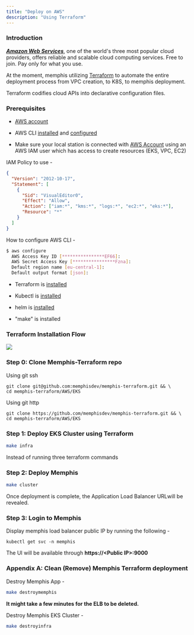 ```yaml
---
title: "Deploy on AWS"
description: "Using Terraform"
---
```


### Introduction

[**_Amazon Web Services_**](https://aws.amazon.com/), one of the world's three
most popular cloud providers, offers reliable and scalable cloud computing
services. Free to join. Pay only for what you use.

At the moment, memphis utilizing [Terraform](https://www.terraform.io/) to
automate the entire deployment process from VPC creation, to K8S, to memphis
deployment.

Terraform codifies cloud APIs into declarative configuration files.

### Prerequisites

- [AWS account](https://aws.amazon.com/free/)

- AWS CLI
  [installed](https://docs.aws.amazon.com/cli/latest/userguide/getting-started-install.html)
  and
  [configured](https://docs.aws.amazon.com/cli/latest/userguide/cli-chap-configure.html)

- Make sure your local station is connected with
  [AWS Account](https://portal.aws.amazon.com/billing/signup?nc2=h%5Fct&src=default&redirect%5Furl=https%3A%2F%2Faws.amazon.com%2Fregistration-confirmation#/start)
  using an AWS IAM user which has access to create resources (EKS, VPC, EC2)

IAM Policy to use -

```json
{
  "Version": "2012-10-17",
  "Statement": [
    {
      "Sid": "VisualEditor0",
      "Effect": "Allow",
      "Action": ["iam:*", "kms:*", "logs:*", "ec2:*", "eks:*"],
      "Resource": "*"
    }
  ]
}
```

How to configure AWS CLI -

```bash
$ aws configure
  AWS Access Key ID [****************EF66]:
  AWS Secret Access Key [****************Fzna]:
  Default region name [eu-central-1]:
  Default output format [json]:
```

- Terraform is [installed](https://www.terraform.io/downloads)

- Kubectl is
  [installed](https://kubernetes.io/docs/tasks/tools/install-kubectl/)

- helm is [installed](https://helm.sh/docs/intro/install/)

- "make" is installed

### Terraform Installation Flow

![](/deployment/cloud-deployment/images/aws%20memphis%20terraform.png)

### Step 0: Clone Memphis-Terraform repo

Using git ssh

```
git clone git@github.com:memphisdev/memphis-terraform.git && \
cd memphis-terraform/AWS/EKS
```

Using git http

```
git clone https://github.com/memphisdev/memphis-terraform.git && \
cd memphis-terraform/AWS/EKS
```

### Step 1: Deploy EKS Cluster using Terraform

```bash
make infra
```

<Warning>Instead of running three terraform commands</Warning>

### Step 2: Deploy Memphis

```bash
make cluster
```

Once deployment is complete, the Application Load Balancer URLwill be revealed.

### Step 3: Login to Memphis

Display memphis load balancer public IP by running the following -

```
kubectl get svc -n memphis
```

The UI will be available through **https://\<Public IP\>:9000**

### Appendix A: Clean (Remove) Memphis Terraform deployment

Destroy Memphis App -

```bash
make destroymemphis
```

<Info>**It might take a few minutes for the ELB to be deleted.**</Info>

Destroy Memphis EKS Cluster -

```bash
make destroyinfra
```

